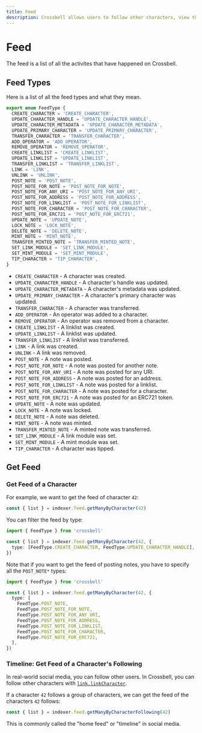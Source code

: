 ```yaml
---
title: Feed
description: Crossbell allows users to follow other characters, view the feed of the characters they follow, and filter the feed by type.
---
```


# Feed

The feed is a list of all the activites that have happened on Crossbell.

## Feed Types

Here is a list of all the feed types and what they mean.

```ts
export enum FeedType {
  CREATE_CHARACTER = 'CREATE_CHARACTER',
  UPDATE_CHARACTER_HANDLE = 'UPDATE_CHARACTER_HANDLE',
  UPDATE_CHARACTER_METADATA = 'UPDATE_CHARACTER_METADATA',
  UPDATE_PRIMARY_CHARACTER = 'UPDATE_PRIMARY_CHARACTER',
  TRANSFER_CHARACTER = 'TRANSFER_CHARACTER',
  ADD_OPERATOR = 'ADD_OPERATOR',
  REMOVE_OPERATOR = 'REMOVE_OPERATOR',
  CREATE_LINKLIST = 'CREATE_LINKLIST',
  UPDATE_LINKLIST = 'UPDATE_LINKLIST',
  TRANSFER_LINKLIST = 'TRANSFER_LINKLIST',
  LINK = 'LINK',
  UNLINK = 'UNLINK',
  POST_NOTE = 'POST_NOTE',
  POST_NOTE_FOR_NOTE = 'POST_NOTE_FOR_NOTE',
  POST_NOTE_FOR_ANY_URI = 'POST_NOTE_FOR_ANY_URI',
  POST_NOTE_FOR_ADDRESS = 'POST_NOTE_FOR_ADDRESS',
  POST_NOTE_FOR_LINKLIST = 'POST_NOTE_FOR_LINKLIST',
  POST_NOTE_FOR_CHARACTER = 'POST_NOTE_FOR_CHARACTER',
  POST_NOTE_FOR_ERC721 = 'POST_NOTE_FOR_ERC721',
  UPDATE_NOTE = 'UPDATE_NOTE',
  LOCK_NOTE = 'LOCK_NOTE',
  DELETE_NOTE = 'DELETE_NOTE',
  MINT_NOTE = 'MINT_NOTE',
  TRANSFER_MINTED_NOTE = 'TRANSFER_MINTED_NOTE',
  SET_LINK_MODULE = 'SET_LINK_MODULE',
  SET_MINT_MODULE = 'SET_MINT_MODULE',
  TIP_CHARACTER = 'TIP_CHARACTER',
}
```

- `CREATE_CHARACTER` - A character was created.
- `UPDATE_CHARACTER_HANDLE` - A character's handle was updated.
- `UPDATE_CHARACTER_METADATA` - A character's metadata was updated.
- `UPDATE_PRIMARY_CHARACTER` - A character's primary character was updated.
- `TRANSFER_CHARACTER` - A character was transferred.
- `ADD_OPERATOR` - An operator was added to a character.
- `REMOVE_OPERATOR` - An operator was removed from a character.
- `CREATE_LINKLIST` - A linklist was created.
- `UPDATE_LINKLIST` - A linklist was updated.
- `TRANSFER_LINKLIST` - A linklist was transferred.
- `LINK` - A link was created.
- `UNLINK` - A link was removed.
- `POST_NOTE` - A note was posted.
- `POST_NOTE_FOR_NOTE` - A note was posted for another note.
- `POST_NOTE_FOR_ANY_URI` - A note was posted for any URI.
- `POST_NOTE_FOR_ADDRESS` - A note was posted for an address.
- `POST_NOTE_FOR_LINKLIST` - A note was posted for a linklist.
- `POST_NOTE_FOR_CHARACTER` - A note was posted for a character.
- `POST_NOTE_FOR_ERC721` - A note was posted for an ERC721 token.
- `UPDATE_NOTE` - A note was updated.
- `LOCK_NOTE` - A note was locked.
- `DELETE_NOTE` - A note was deleted.
- `MINT_NOTE` - A note was minted.
- `TRANSFER_MINTED_NOTE` - A minted note was transferred.
- `SET_LINK_MODULE` - A link module was set.
- `SET_MINT_MODULE` - A mint module was set.
- `TIP_CHARACTER` - A character was tipped.

## Get Feed

### Get Feed of a Character

For example, we want to get the feed of character `42`:

```ts
const { list } = indexer.feed.getManyByCharacter(42)
```

You can filter the feed by type:

```ts
import { FeedType } from 'crossbell'

const { list } = indexer.feed.getManyByCharacter(42, {
  type: [FeedType.CREATE_CHARACTER, FeedType.UPDATE_CHARACTER_HANDLE],
})
```

Note that if you want to get the feed of posting notes, you have to specify all the `POST_NOTE*` types:

```ts
import { FeedType } from 'crossbell'

const { list } = indexer.feed.getManyByCharacter(42, {
  type: [
    FeedType.POST_NOTE,
    FeedType.POST_NOTE_FOR_NOTE,
    FeedType.POST_NOTE_FOR_ANY_URI,
    FeedType.POST_NOTE_FOR_ADDRESS,
    FeedType.POST_NOTE_FOR_LINKLIST,
    FeedType.POST_NOTE_FOR_CHARACTER,
    FeedType.POST_NOTE_FOR_ERC721,
  ],
})
```

### Timeline: Get Feed of a Character's Following

In real-world social media, you can follow other users. In Crossbell, you can follow other characters with [`link.linkCharacter`](https://crossbell-box.github.io/crossbell.js/classes/index.contracts.LinkContract.html#linkCharacter).

If a character `42` follows a group of characters, we can get the feed of the characters `42` follows:

```ts
const { list } = indexer.feed.getManyByCharacterFollowing(42)
```

This is commonly called the "home feed" or "timeline" in social media.
